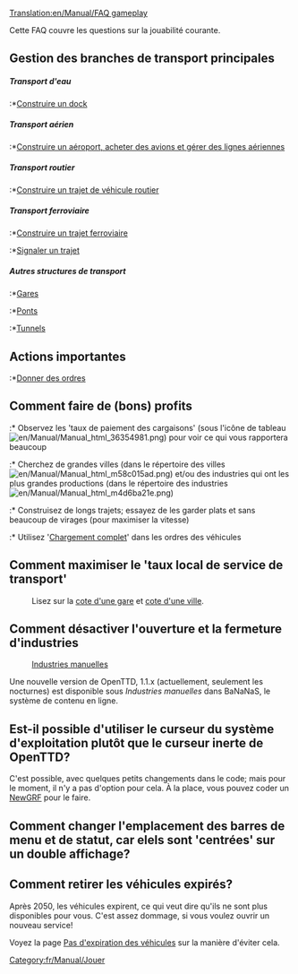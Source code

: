 [[Translation:en/Manual/FAQ gameplay]]

Cette FAQ couvre les questions sur la jouabilité courante.

==Gestion des branches de transport principales==
=====Transport d'eau=====
:*[[fr/Manual/Construction Maritime|Construire un dock]]

=====Transport aérien=====
:*[[fr/Manual/Construction Aéroportuaire|Construire  un aéroport, acheter des avions et gérer des lignes aériennes]]

=====Transport routier=====
:*[[fr/Manual/Construction Routière|Construire un trajet de véhicule routier]]

=====Transport ferroviaire=====
:*[[fr/Manual/Construction Ferroviaire|Construire un trajet ferroviaire]]
:*[[fr/Manual/Signaux|Signaler un trajet]]

=====Autres structures de transport=====
:*[[fr/Manual/Gares|Gares]]
:*[[fr/Manual/Ponts|Ponts]]
:*[[fr/Manual/Tunnels|Tunnels]]

==Actions importantes==
:*[[fr/Manual/Ordres|Donner des ordres]]

==Comment faire de (bons) profits==
:* Observez les 'taux de paiement des cargaisons' (sous l'icône de tableau [[File:en/Manual/Manual html 36354981.png]]) pour voir ce qui vous rapportera beaucoup
:* Cherchez de grandes villes (dans le répertoire des villes [[File:en/Manual/Manual html m58c015ad.png]]) et/ou des industries qui ont les plus grandes productions (dans le répertoire des industries [[File:en/Manual/Manual html m4d6ba21e.png]])
:* Construisez de longs trajets; essayez de les garder plats et sans beaucoup de virages (pour maximiser la vitesse)
:* Utilisez '[[fr/Manual/Ordres#charger-completement|Chargement complet]]' dans les ordres des véhicules

==Comment maximiser le 'taux local de service de transport'==
:Lisez sur la [[fr/Manual/Game Mechanics/Main Page#cote-d-une-gare|cote d'une gare]] et [[fr/Manual/Game Mechanics/Main Page#cote-des-autorites-locales|cote d'une ville]].

==Comment désactiver l'ouverture et la fermeture d'industries==
:[http://grfcrawler.tt-forums.net/details.php?do=details&id=244 Industries manuelles]

Une nouvelle version de OpenTTD, 1.1.x (actuellement, seulement les nocturnes) est disponible sous ''Industries manuelles'' dans BaNaNaS, le système de contenu en ligne.

==Est-il possible d'utiliser le curseur du système d'exploitation plutôt que le curseur inerte de OpenTTD?==
C'est possible, avec quelques petits changements dans le code; mais pour le moment, il n'y a pas d'option pour cela. À la place, vous pouvez coder un [[fr/Manual/NewGRF|NewGRF]] pour le faire.

==Comment changer l'emplacement des barres de menu et de statut, car elels sont 'centrées' sur un double affichage?==

==Comment retirer les véhicules expirés?==
Après 2050, les véhicules expirent, ce qui veut dire qu'ils ne sont plus disponibles pour vous. C'est assez dommage, si vous voulez ouvrir un nouveau service!

Voyez la page [[fr/Archive/Manual/Settings/Pas d'expiration des véhicules|Pas d'expiration des véhicules]] sur la manière d'éviter cela.

[[Category:fr/Manual/Jouer]]